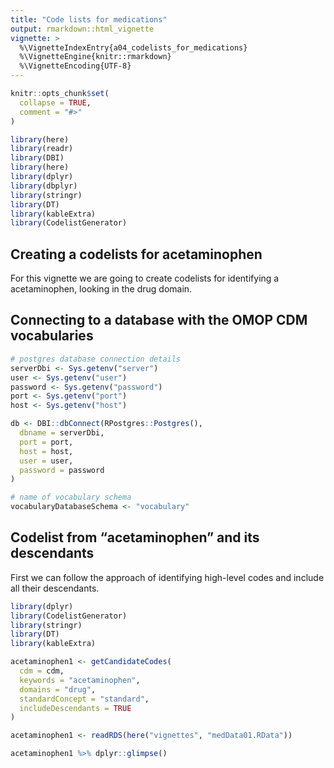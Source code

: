 ```yaml
---
title: "Code lists for medications"
output: rmarkdown::html_vignette
vignette: >
  %\VignetteIndexEntry{a04_codelists_for_medications}
  %\VignetteEngine{knitr::rmarkdown}
  %\VignetteEncoding{UTF-8}
---
```


```r
knitr::opts_chunk$set(
  collapse = TRUE,
  comment = "#>"
)
```

```r
library(here)
library(readr)
library(DBI)
library(here)
library(dplyr)
library(dbplyr)
library(stringr)
library(DT)
library(kableExtra)
library(CodelistGenerator)
```

## Creating a codelists for acetaminophen
For this vignette we are going to create codelists for identifying a acetaminophen, looking in the drug domain.

## Connecting to a database with the OMOP CDM vocabularies
```r
# postgres database connection details
serverDbi <- Sys.getenv("server")
user <- Sys.getenv("user")
password <- Sys.getenv("password")
port <- Sys.getenv("port")
host <- Sys.getenv("host")

db <- DBI::dbConnect(RPostgres::Postgres(),
  dbname = serverDbi,
  port = port,
  host = host,
  user = user,
  password = password
)

# name of vocabulary schema
vocabularyDatabaseSchema <- "vocabulary"
```

## Codelist from "acetaminophen" and its descendants
First we can follow the approach of identifying high-level codes and include all their descendants.

```r
library(dplyr)
library(CodelistGenerator)
library(stringr)
library(DT)
library(kableExtra)
```

```r
acetaminophen1 <- getCandidateCodes(
  cdm = cdm,
  keywords = "acetaminophen",
  domains = "drug",
  standardConcept = "standard",
  includeDescendants = TRUE
)
```

```r
acetaminophen1 <- readRDS(here("vignettes", "medData01.RData"))
```

```r
acetaminophen1 %>% dplyr::glimpse()
```

